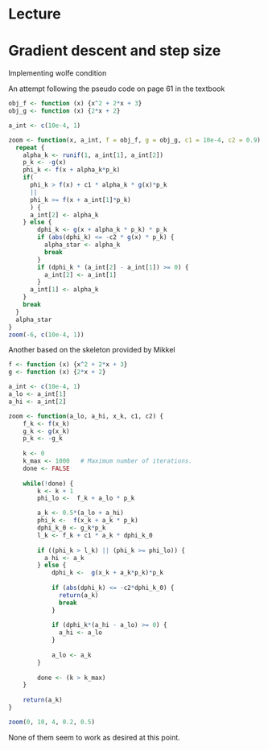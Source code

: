 # Lecture

# Gradient descent and step size
Implementing wolfe condition

An attempt following the pseudo code on page 61 in the textbook
```r
obj_f <- function (x) {x^2 + 2*x + 3}
obj_g <- function (x) {2*x + 2}

a_int <- c(10e-4, 1)

zoom <- function(x, a_int, f = obj_f, g = obj_g, c1 = 10e-4, c2 = 0.9) {
  repeat {
    alpha_k <- runif(1, a_int[1], a_int[2])
    p_k <- -g(x)
    phi_k <- f(x + alpha_k*p_k)
    if(
      phi_k > f(x) + c1 * alpha_k * g(x)*p_k
      ||
      phi_k >= f(x + a_int[1]*p_k) 
      ) {
      a_int[2] <- alpha_k
    } else {
        dphi_k <- g(x + alpha_k * p_k) * p_k
        if (abs(dphi_k) <= -c2 * g(x) * p_k) {
          alpha_star <- alpha_k
          break
        }
        if (dphi_k * (a_int[2] - a_int[1]) >= 0) {
          a_int[2] <- a_int[1]
        }
      a_int[1] <- alpha_k
    }
    break
  }
  alpha_star
}
zoom(-6, c(10e-4, 1))
```

Another based on the skeleton provided by Mikkel
```r
f <- function (x) {x^2 + 2*x + 3}
g <- function (x) {2*x + 2}

a_int <- c(10e-4, 1)
a_lo <- a_int[1]
a_hi <- a_int[2]

zoom <- function(a_lo, a_hi, x_k, c1, c2) {
	f_k <- f(x_k)
	g_k <- g(x_k)
	p_k <- -g_k
	
	k <- 0
	k_max <- 1000   # Maximum number of iterations.
	done <- FALSE
	
	while(!done) {
		k <- k + 1
		phi_lo <-  f_k + a_lo * p_k

		a_k <- 0.5*(a_lo + a_hi)
		phi_k <-  f(x_k + a_k * p_k)
		dphi_k_0 <- g_k*p_k
		l_k <- f_k + c1 * a_k * dphi_k_0
		
		if ((phi_k > l_k) || (phi_k >= phi_lo)) {
		  a_hi <- a_k
		} else {
			dphi_k <-  g(x_k + a_k*p_k)*p_k
			
			if (abs(dphi_k) <= -c2*dphi_k_0) {
			  return(a_k)
			  break
			}
			
			if (dphi_k*(a_hi - a_lo) >= 0) {
			  a_hi <- a_lo
			}
			
			a_lo <- a_k
		}
		
		done <- (k > k_max)
	}
	
	return(a_k)
}

zoom(0, 10, 4, 0.2, 0.5)
```

None of them seem to work as desired at this point.